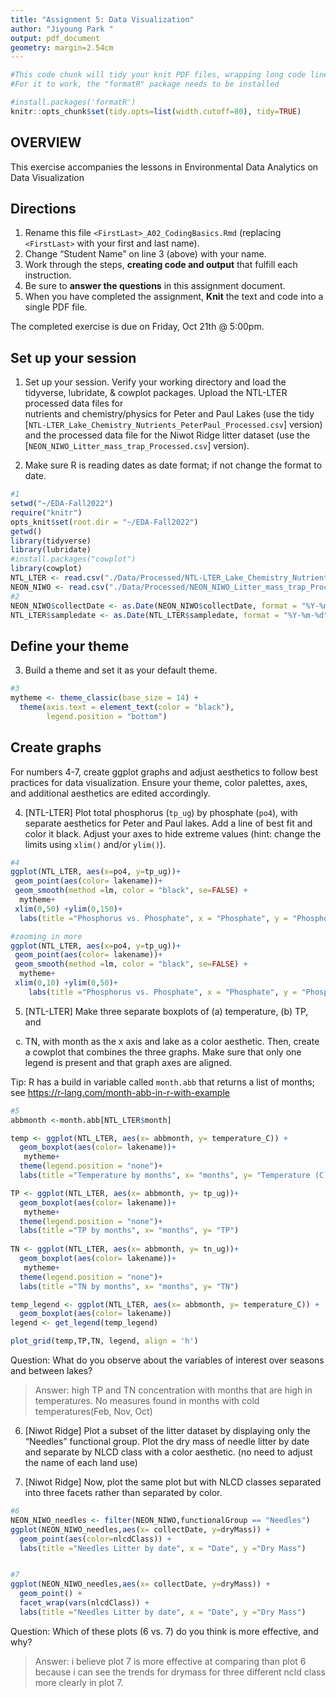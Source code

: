 ```yaml
---
title: "Assignment 5: Data Visualization"
author: "Jiyoung Park "
output: pdf_document
geometry: margin=2.54cm
---
```


```r
#This code chunk will tidy your knit PDF files, wrapping long code lines
#For it to work, the "formatR" package needs to be installed

#install.packages('formatR')
knitr::opts_chunk$set(tidy.opts=list(width.cutoff=80), tidy=TRUE)
```

## OVERVIEW

This exercise accompanies the lessons in Environmental Data Analytics on Data Visualization 

## Directions
1. Rename this file `<FirstLast>_A02_CodingBasics.Rmd` (replacing `<FirstLast>` with your first and last name).
2. Change "Student Name" on line 3 (above) with your name.
3. Work through the steps, **creating code and output** that fulfill each instruction.
4. Be sure to **answer the questions** in this assignment document.
5. When you have completed the assignment, **Knit** the text and code into a single PDF file.

The completed exercise is due on Friday, Oct 21th @ 5:00pm.



## Set up your session 
1. Set up your session. Verify your working directory and load the tidyverse, 
lubridate, & cowplot packages. Upload the NTL-LTER processed data files for  
nutrients and chemistry/physics for Peter and Paul Lakes (use the tidy 
[`NTL-LTER_Lake_Chemistry_Nutrients_PeterPaul_Processed.csv`] version) and 
the processed data file for the Niwot Ridge litter dataset (use the
[`NEON_NIWO_Litter_mass_trap_Processed.csv`] version). 

2. Make sure R is reading dates as date format; if not change the format to date.

```r
#1 
setwd("~/EDA-Fall2022")
require("knitr")
opts_knit$set(root.dir = "~/EDA-Fall2022")
getwd()
library(tidyverse)
library(lubridate)
#install.packages("cowplot")
library(cowplot)
NTL_LTER <- read.csv("./Data/Processed/NTL-LTER_Lake_Chemistry_Nutrients_PeterPaul_Processed.csv", stringsAsFactors = TRUE)
NEON_NIWO <- read.csv("./Data/Processed/NEON_NIWO_Litter_mass_trap_Processed.csv", stringsAsFactors = TRUE)
#2 
NEON_NIWO$collectDate <- as.Date(NEON_NIWO$collectDate, format = "%Y-%m-%d")
NTL_LTER$sampledate <- as.Date(NTL_LTER$sampledate, format = "%Y-%m-%d")
```
## Define your theme
3. Build a theme and set it as your default theme.

```r
#3
mytheme <- theme_classic(base_size = 14) +
  theme(axis.text = element_text(color = "black"), 
        legend.position = "bottom") 

```

## Create graphs
For numbers 4-7, create ggplot graphs and adjust aesthetics to follow best 
practices for data visualization. Ensure your theme, color palettes, axes, 
and additional aesthetics are edited accordingly.

4. [NTL-LTER] Plot total phosphorus (`tp_ug`) by phosphate (`po4`), with 
separate aesthetics for Peter and Paul lakes. Add a line of best fit and 
color it black. Adjust your axes to hide extreme values (hint: change the 
limits using `xlim()` and/or `ylim()`).

```r
#4
ggplot(NTL_LTER, aes(x=po4, y=tp_ug))+
 geom_point(aes(color= lakename))+
 geom_smooth(method =lm, color = "black", se=FALSE) +
  mytheme+
 xlim(0,50) +ylim(0,150)+
  labs(title ="Phosphorus vs. Phosphate", x = "Phosphate", y = "Phosphorus")

#zooming in more 
ggplot(NTL_LTER, aes(x=po4, y=tp_ug))+
 geom_point(aes(color= lakename))+
 geom_smooth(method =lm, color = "black", se=FALSE) +
  mytheme+
 xlim(0,10) +ylim(0,50)+
    labs(title ="Phosphorus vs. Phosphate", x = "Phosphate", y = "Phosphorus")

```


5. [NTL-LTER] Make three separate boxplots of (a) temperature, (b) TP, and 
(c) TN, with month as the x axis and lake as a color aesthetic. Then, create 
a cowplot that combines the three graphs. Make sure that only one legend is 
present and that graph axes are aligned. 

Tip: R has a build in variable called `month.abb` that returns a list of months;
see <https://r-lang.com/month-abb-in-r-with-example>

```r
#5
abbmonth <-month.abb[NTL_LTER$month]

temp <- ggplot(NTL_LTER, aes(x= abbmonth, y= temperature_C)) +
  geom_boxplot(aes(color= lakename))+
   mytheme+
  theme(legend.position = "none")+
  labs(title ="Temperature by months", x= "months", y= "Temperature (C)")

TP <- ggplot(NTL_LTER, aes(x= abbmonth, y= tp_ug))+
  geom_boxplot(aes(color= lakename))+
   mytheme+
  theme(legend.position = "none")+
  labs(title ="TP by months", x= "months", y= "TP")
  
TN <- ggplot(NTL_LTER, aes(x= abbmonth, y= tn_ug))+
  geom_boxplot(aes(color= lakename))+
   mytheme+
  theme(legend.position = "none")+
  labs(title ="TN by months", x= "months", y= "TN")   

temp_legend <- ggplot(NTL_LTER, aes(x= abbmonth, y= temperature_C)) +
  geom_boxplot(aes(color= lakename))
legend <- get_legend(temp_legend)

plot_grid(temp,TP,TN, legend, align = 'h')

```

Question: What do you observe about the variables of interest over seasons 
and between lakes? 

> Answer: high TP and TN concentration with months that are high in temperatures. No measures found in months with cold temperatures(Feb, Nov, Oct)

6. [Niwot Ridge] Plot a subset of the litter dataset by displaying only the 
"Needles" functional group. Plot the dry mass of needle litter by date and 
separate by NLCD class with a color aesthetic. (no need to adjust the name 
of each land use)

7. [Niwot Ridge] Now, plot the same plot but with NLCD classes separated into 
three facets rather than separated by color. 

```r
#6
NEON_NIWO_needles <- filter(NEON_NIWO,functionalGroup == "Needles")
ggplot(NEON_NIWO_needles,aes(x= collectDate, y=dryMass)) +
  geom_point(aes(color=nlcdClass)) +
  labs(title ="Needles Litter by date", x = "Date", y ="Dry Mass")


#7
ggplot(NEON_NIWO_needles,aes(x= collectDate, y=dryMass)) +
  geom_point() +
  facet_wrap(vars(nlcdClass)) +
  labs(title ="Needles Litter by date", x = "Date", y ="Dry Mass")


```
Question: Which of these plots (6 vs. 7) do you think is more effective, and why? 

> Answer: i believe plot 7 is more effective at comparing than plot 6 because i can see the trends for drymass for three different ncld class more clearly in plot 7. 